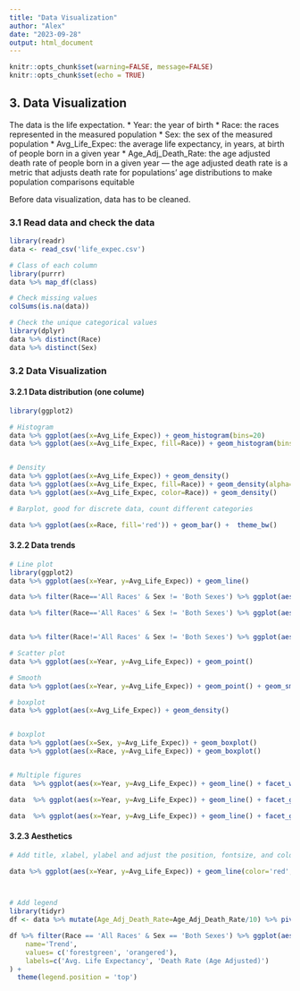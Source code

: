 ---
title: "Data Visualization"
author: "Alex"
date: "2023-09-28"
output: html_document
---

```{r setup, include=FALSE}
knitr::opts_chunk$set(warning=FALSE, message=FALSE)
knitr::opts_chunk$set(echo = TRUE)
```

## 3. Data Visualization

The data is the life expectation.
* Year: the year of birth
* Race: the races represented in the measured population
* Sex: the sex of the measured population
* Avg_Life_Expec: the average life expectancy, in years, at birth of people born in a given year
* Age_Adj_Death_Rate: the age adjusted death rate of people born in a given year — the age adjusted death rate is a metric that adjusts death rate for populations' age distributions to make population comparisons equitable

Before data visualization, data has to be cleaned. 


### 3.1 Read data and check the data

```{r}
library(readr)
data <- read_csv('life_expec.csv')

# Class of each column
library(purrr)
data %>% map_df(class)

# Check missing values
colSums(is.na(data))

# Check the unique categorical values
library(dplyr)
data %>% distinct(Race)
data %>% distinct(Sex)

```


### 3.2 Data Visualization

#### 3.2.1 Data distribution (one colume)

```{r}
library(ggplot2)

# Histogram
data %>% ggplot(aes(x=Avg_Life_Expec)) + geom_histogram(bins=20)
data %>% ggplot(aes(x=Avg_Life_Expec, fill=Race)) + geom_histogram(bins=20)


# Density
data %>% ggplot(aes(x=Avg_Life_Expec)) + geom_density()
data %>% ggplot(aes(x=Avg_Life_Expec, fill=Race)) + geom_density(alpha=0.3) 
data %>% ggplot(aes(x=Avg_Life_Expec, color=Race)) + geom_density()

# Barplot, good for discrete data, count different categories

data %>% ggplot(aes(x=Race, fill='red')) + geom_bar() +  theme_bw()


```
#### 3.2.2 Data trends
```{r}
# Line plot
library(ggplot2)
data %>% ggplot(aes(x=Year, y=Avg_Life_Expec)) + geom_line()

data %>% filter(Race=='All Races' & Sex != 'Both Sexes') %>% ggplot(aes(x=Year, y=Avg_Life_Expec, color=Sex)) + geom_line() 

data %>% filter(Race=='All Races' & Sex != 'Both Sexes') %>% ggplot(aes(x=Year, y=Avg_Life_Expec, lty=Sex)) + geom_line()


data %>% filter(Race!='All Races' & Sex != 'Both Sexes') %>% ggplot(aes(x=Year, y=Avg_Life_Expec, color= Race, lty=Sex)) + geom_line()

# Scatter plot
data %>% ggplot(aes(x=Year, y=Avg_Life_Expec)) + geom_point()

# Smooth
data %>% ggplot(aes(x=Year, y=Avg_Life_Expec)) + geom_point() + geom_smooth(method = 'lm', se=FALSE)

# boxplot
data %>% ggplot(aes(x=Avg_Life_Expec)) + geom_density() 


# boxplot
data %>% ggplot(aes(x=Sex, y=Avg_Life_Expec)) + geom_boxplot() 
data %>% ggplot(aes(x=Race, y=Avg_Life_Expec)) + geom_boxplot()


# Multiple figures
data  %>% ggplot(aes(x=Year, y=Avg_Life_Expec)) + geom_line() + facet_wrap(vars(Sex), ncol=2)

data  %>% ggplot(aes(x=Year, y=Avg_Life_Expec)) + geom_line() + facet_grid(vars(Sex))

data  %>% ggplot(aes(x=Year, y=Avg_Life_Expec)) + geom_line() + facet_grid(rows=vars(Sex), cols=vars(Race))

```

#### 3.2.3 Aesthetics

```{r}

# Add title, xlabel, ylabel and adjust the position, fontsize, and color

data %>% ggplot(aes(x=Year, y=Avg_Life_Expec)) + geom_line(color='red', linewidth=0.2, linetype='dashed')+ labs(title='Average life expectation vs Year', x= 'Year', y='Average life expectation') + theme_bw() + theme(plot.title=element_text(hjus=0.5, size=18, color='orange'), axis.title=element_text(size=16, color='blue'), axis.text = element_text(size=14, color='red')) 



# Add legend
library(tidyr)
df <- data %>% mutate(Age_Adj_Death_Rate=Age_Adj_Death_Rate/10) %>% pivot_longer(cols=c(Avg_Life_Expec, Age_Adj_Death_Rate), names_to='column', values_to='value')

df %>% filter(Race == 'All Races' & Sex == 'Both Sexes') %>% ggplot(aes(x=Year, y=value, lty=column)) + geom_line()+scale_color_manual(
    name='Trend', 
    values= c('forestgreen', 'orangered'),
    labels=c('Avg. Life Expectancy', 'Death Rate (Age Adjusted)')
) +
  theme(legend.position = 'top')


```

